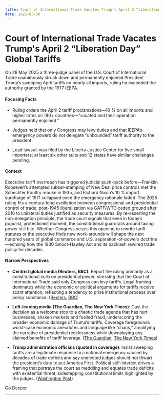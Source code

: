 ```yaml
---
title: Court of International Trade Vacates Trump's April 2 “Liberation Day” Global Tariffs
date: 2025-05-30
---
```


# Court of International Trade Vacates Trump's April 2 “Liberation Day” Global Tariffs

On 28 May 2025 a three-judge panel of the U.S. Court of International Trade unanimously struck down and permanently enjoined President Trump’s sweeping April tariffs on nearly all imports, ruling he exceeded the authority granted by the 1977 IEEPA.

#### Focusing Facts

- Ruling orders the April 2 tariff proclamations—10 % on all imports and higher rates on 180+ countries—“vacated and their operation permanently enjoined.”

- Judges held that only Congress may levy duties and that IEEPA’s emergency powers do not delegate “unbounded” tariff authority to the president.

- Lead lawsuit was filed by the Liberty Justice Center for five small importers; at least six other suits and 12 states have similar challenges pending.

#### Context

Executive tariff overreach has triggered judicial push-back before—Franklin Roosevelt’s attempted rubber-stamping of New Deal price controls met the Schechter Poultry rebuke in 1935, and Richard Nixon’s 10 % import surcharge of 1971 collapsed once the emergency rationale faded.  The 2025 ruling fits a century-long oscillation between congressional and presidential control of trade: post-1945 liberalization via GATT/WTO ceded ground after 2016 to unilateral duties justified as security measures.  By re-asserting the non-delegation principle, the trade court signals that even in today’s populist, protectionist moment, the constitutional guardrails around taxing power still bite.  Whether Congress seizes this opening to rewrite tariff statutes or the executive finds new work-arounds will shape the next hundred years of global commerce and U.S. separation-of-powers doctrine—echoing how the 1930 Smoot-Hawley Act and its backlash rewired trade policy for decades.

#### Narrow Perspectives

- **Centrist global media (Reuters, BBC)**: Report the ruling primarily as a constitutional curb on presidential power, stressing that the Court of International Trade said only Congress can levy tariffs. Legal framing dominates while the economic or political arguments for tariffs receive scant attention, reflecting a tendency to prize institutional process over policy substance. ([Reuters](https://www.reuters.com/world/us/us-court-blocks-trumps-liberation-day-tariffs-2025-05-28/), [BBC](https://www.bbc.com/news/articles/c8xgdj9kyero?xtor=AL-72-%255Bpartner%255D-%255Binforadio%255D-%255Bheadline%255D-%255Bnews%255D-%255Bbizdev%255D-%255Bisapi%255D))

- **Left-leaning media (The Guardian, The New York Times)**: Cast the decision as a welcome stop to a chaotic trade agenda that has hurt businesses, shaken markets and fuelled fraud, underscoring the broader economic damage of Trump’s tariffs. Coverage foregrounds worst-case economic anecdotes and language like “chaos,” amplifying the narrative of presidential recklessness while downplaying any claimed benefits of tariff leverage. ([The Guardian](https://www.theguardian.com/us-news/2025/may/28/us-court-blocks-trump-tariffs), [The New York Times](https://www.nytimes.com/2025/05/27/business/economy/trump-tariffs-trade-crime.html))

- **Trump administration officials (quoted in coverage)**: Insist sweeping tariffs are a legitimate response to a national emergency caused by decades of trade deficits and say unelected judges should not thwart the president’s duty to put America First. Political self-interest drives a framing that portrays the court as meddling and equates trade deficits with existential threat, sidestepping constitutional limits highlighted by the judges. ([Washington Post](https://www.washingtonpost.com/business/2025/05/28/trump-tariffs-trade-court-ruling/))


[Go Deeper](https://www.perplexity.ai/search?q=Court+of+International+Trade+Vacates+Trump%27s+April+2+%E2%80%9CLiberation+Day%E2%80%9D+Global+Tariffs)

---

<a id='powell-trump-white-house-meeting-reasserts-feds-data-driven-autonomy'></a>
